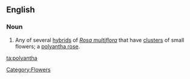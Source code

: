 ==English==

===Noun===
{{en-noun}}

# {{qualifier|botany}} Any of several [[hybrid]]s of ''[[Rosa multiflora]]'' that have [[cluster]]s of small flowers; a [[polyantha rose]].

[[Category:Flowers]]

[[ta:polyantha]]